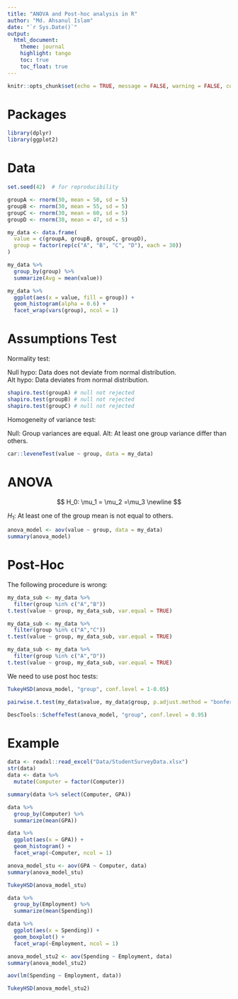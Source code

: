 ---
title: "ANOVA and Post-hoc analysis in R"
author: "Md. Ahsanul Islam"
date: "`r Sys.Date()`"
output: 
  html_document:
    theme: journal
    highlight: tango
    toc: true
    toc_float: true
---

```{r setup, include=FALSE}
knitr::opts_chunk$set(echo = TRUE, message = FALSE, warning = FALSE, comment = NA)
```

# Packages

```{r}
library(dplyr)
library(ggplot2)
```

# Data

```{r}
set.seed(42)  # for reproducibility

groupA <- rnorm(30, mean = 50, sd = 5)
groupB <- rnorm(30, mean = 55, sd = 5) 
groupC <- rnorm(30, mean = 60, sd = 5) 
groupD <- rnorm(30, mean = 47, sd = 5)

my_data <- data.frame(
  value = c(groupA, groupB, groupC, groupD),
  group = factor(rep(c("A", "B", "C", "D"), each = 30))
)
```



```{r}
my_data %>% 
  group_by(group) %>% 
  summarize(Avg = mean(value))

my_data %>% 
  ggplot(aes(x = value, fill = group)) +
  geom_histogram(alpha = 0.6) +
  facet_wrap(vars(group), ncol = 1)
```


# Assumptions Test

Normality test:   

Null hypo: Data does not deviate from normal distribution.   
Alt hypo: Data deviates from normal distribution.    


```{r}
shapiro.test(groupA) # null not rejected
shapiro.test(groupB) # null not rejected
shapiro.test(groupC) # null not rejected
```

Homogeneity of variance test:

Null: Group variances are equal.
Alt: At least one group variance differ than others.

```{r}
car::leveneTest(value ~ group, data = my_data)
```


# ANOVA

$$
H_0: \mu_1 = \mu_2 =\mu_3 \newline
$$

$H_1:$ At least one of the group mean is not equal to others.


```{r}
anova_model <- aov(value ~ group, data = my_data)
summary(anova_model)
```

# Post-Hoc


The following procedure is wrong:
```{r}
my_data_sub <- my_data %>% 
  filter(group %in% c("A","B"))
t.test(value ~ group, my_data_sub, var.equal = TRUE)

my_data_sub <- my_data %>% 
  filter(group %in% c("A","C"))
t.test(value ~ group, my_data_sub, var.equal = TRUE)

my_data_sub <- my_data %>% 
  filter(group %in% c("A","D"))
t.test(value ~ group, my_data_sub, var.equal = TRUE)
```

We need to use post hoc tests: 

```{r}
TukeyHSD(anova_model, "group", conf.level = 1-0.05)
```

```{r}
pairwise.t.test(my_data$value, my_data$group, p.adjust.method = "bonferroni")
```

```{r}
DescTools::ScheffeTest(anova_model, "group", conf.level = 0.95)
```



# Example


```{r}
data <- readxl::read_excel("Data/StudentSurveyData.xlsx")
str(data)
data <- data %>% 
  mutate(Computer = factor(Computer))
```


```{r}
summary(data %>% select(Computer, GPA))
```

```{r}
data %>% 
  group_by(Computer) %>% 
  summarize(mean(GPA))

data %>% 
  ggplot(aes(x = GPA)) + 
  geom_histogram() +
  facet_wrap(~Computer, ncol = 1)
```


```{r}
anova_model_stu <- aov(GPA ~ Computer, data)
summary(anova_model_stu)
```

```{r}
TukeyHSD(anova_model_stu)
```



```{r}
data %>% 
  group_by(Employment) %>% 
  summarize(mean(Spending))

data %>% 
  ggplot(aes(x = Spending)) + 
  geom_boxplot() +
  facet_wrap(~Employment, ncol = 1)
```


```{r}
anova_model_stu2 <- aov(Spending ~ Employment, data)
summary(anova_model_stu2)

aov(lm(Spending ~ Employment, data))
```

```{r}
TukeyHSD(anova_model_stu2)
```

